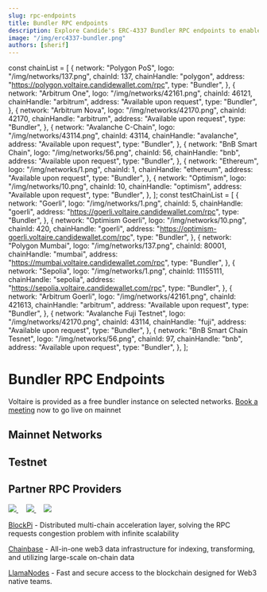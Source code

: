 ```yaml
---
slug: rpc-endpoints
title: Bundler RPC endpoints
description: Explore Candide's ERC-4337 Bundler RPC endpoints to enable powerful interactions for smart wallets and seamless blockchain transactions. Learn how to integrate and leverage these endpoints for enhanced Dapp experiences
image: "/img/erc4337-bundler.png"
authors: [sherif]
---
```


const chainList = [
  {
    network: "Polygon PoS",
    logo: "/img/networks/137.png",
    chainId: 137,
    chainHandle: "polygon",
    address: "https://polygon.voltaire.candidewallet.com/rpc",
    type: "Bundler",
  },
  {
    network: "Arbitrum One",
    logo: "/img/networks/42161.png",
    chainId: 46121,
    chainHandle: "arbitrum",
    address: "Available upon request",
    type: "Bundler",
  },
  {
    network: "Arbitrum Nova",
    logo: "/img/networks/42170.png",
    chainId: 42170,
    chainHandle: "arbitrum",
    address: "Available upon request",
    type: "Bundler",
  },
  {
    network: "Avalanche C-Chain",
    logo: "/img/networks/43114.png",
    chainId: 43114,
    chainHandle: "avalanche",
    address: "Available upon request",
    type: "Bundler",
  },
  {
    network: "BnB Smart Chain",
    logo: "/img/networks/56.png",
    chainId: 56,
    chainHandle: "bnb",
    address: "Available upon request",
    type: "Bundler",
  },
  {
    network: "Ethereum",
    logo: "/img/networks/1.png",
    chainId: 1,
    chainHandle: "ethereum",
    address: "Available upon request",
    type: "Bundler",
  },
  {
    network: "Optimism",
    logo: "/img/networks/10.png",
    chainId: 10,
    chainHandle: "optimism",
    address: "Available upon request",
    type: "Bundler",
  },
];
const testChainList = [
  {
    network: "Goerli",
    logo: "/img/networks/1.png",
    chainId: 5,
    chainHandle: "goerli",
    address: "https://goerli.voltaire.candidewallet.com/rpc",
    type: "Bundler",
  },
  {
    network: "Optimism Goerli",
    logo: "/img/networks/10.png",
    chainId: 420,
    chainHandle: "goerli",
    address: "https://optimism-goerli.voltaire.candidewallet.com/rpc",
    type: "Bundler",
  },
  {
    network: "Polygon Mumbai",
    logo: "/img/networks/137.png",
    chainId: 80001,
    chainHandle: "mumbai",
    address: "https://mumbai.voltaire.candidewallet.com/rpc",
    type: "Bundler",
  },
  {
    network: "Sepolia",
    logo: "/img/networks/1.png",
    chainId: 11155111,
    chainHandle: "sepolia",
    address: "https://sepolia.voltaire.candidewallet.com/rpc",
    type: "Bundler",
  },
  {
    network: "Arbitrum Goerli",
    logo: "/img/networks/42161.png",
    chainId: 421613,
    chainHandle: "arbitrum",
    address: "Available upon request",
    type: "Bundler",
  },
  {
    network: "Avalanche Fuji Testnet",
    logo: "/img/networks/42170.png",
    chainId: 43114,
    chainHandle: "fuji",
    address: "Available upon request",
    type: "Bundler",
  },
  {
    network: "BnB Smart Chain Tesnet",
    logo: "/img/networks/56.png",
    chainId: 97,
    chainHandle: "bnb",
    address: "Available upon request",
    type: "Bundler",
  },
];

# Bundler RPC Endpoints

Voltaire is provided as a free bundler instance on selected networks. [Book a meeting](https://cal.com/candidelabs/30mins) now to go live on mainnet

## Mainnet Networks

<BundlerEndPointTable items={chainList} />

## Testnet

<BundlerEndPointTable items={testChainList} />

## Partner RPC Providers

<p align="left" style={{
  width:"250px", 
  display: "flex",
  alignItems: "center",
  justifyContent: "space-between",
  }}>
  <a href="https://blockpi.io" target="_blank">
    <img src="/img/rpc-providers/blockpi-logo.jpg" target="_blank" style={{ borderRadius: "50%" }} />
  </a>
  &nbsp;&nbsp;&nbsp;
  <a href="https://blockpi.io" target="_blank">
    <img src="/img/rpc-providers/chainbase-logo.jpg" target="_blank" style={{ borderRadius: "50%" }}/>
  </a>
  &nbsp;&nbsp;&nbsp;
  <a href="https://llamanodes.com/" target="_blank">
    <img src="/img/rpc-providers/llamanodes-logo-512px.png"/>
  </a>
</p>

[BlockPi](https://blockpi.io/) - Distributed multi-chain acceleration layer, solving the RPC requests congestion problem with infinite scalability

[Chainbase](https://chainbase.com) - All-in-one web3 data infrastructure for indexing, transforming, and utilizing large-scale on-chain data 

[LlamaNodes](https://llamanodes.com/) - Fast and secure access to the blockchain designed for Web3 native teams.


